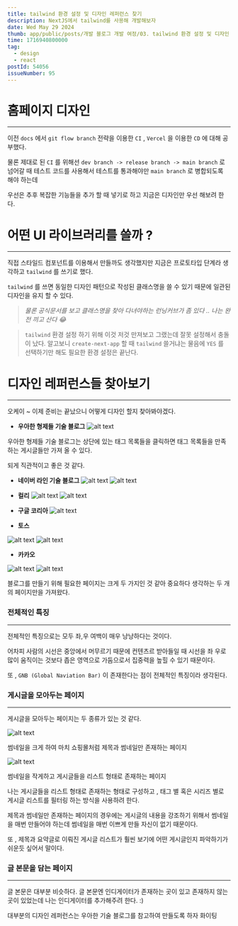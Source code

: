 ```yaml
---
title: tailwind 환경 설정 및 디자인 레퍼런스 찾기
description: NextJS에서 tailwind를 사용해 개발해보자
date: Wed May 29 2024
thumb: app/public/posts/개발 블로그 개발 여정/03. tailwind 환경 설정 및 디자인 레퍼런스 찾기/image.png
time: 1716940800000
tag:
  - design
  - react
postId: 54056
issueNumber: 95
---
```


# 홈페이지 디자인

---

이전 `docs` 에서 `git flow branch` 전략을 이용한 `CI` , `Vercel` 을 이용한 `CD` 에 대해 공부했다.

물론 제대로 된 `CI` 를 위해선 `dev branch -> release branch -> main branch` 로 넘어갈 때 테스트 코드를 사용해서 테스트를 통과해야만 `main branch` 로 병합되도록 해야 하는데

우선은 추후 복잡한 기능들을 추가 할 때 넣기로 하고 지금은 디자인만 우선 해보려 한다.

# 어떤 UI 라이브러리를 쓸까 ?

---

직접 스타일드 컴포넌트를 이용해서 만들까도 생각했지만 지금은 프로토타입 단계라 생각하고 `tailwind` 를 쓰기로 했다.

`tailwind` 를 쓰면 동일한 디자인 패턴으로 작성된 클래스명을 쓸 수 있기 때문에 일관된 디자인을 유지 할 수 있다.

> _물론 공식문서를 보고 클래스명을 찾아 다녀야하는 런닝커브가 좀 있다 .. 나는 완전 끼고 산다 😂_

> `tailwind` 환경 설정 하기 위해 이것 저것 만져보고 그랬는데 잘못 설정해서 충돌이 났다.
> 알고보니 `create-next-app` 할 때 `tailwind` 쓸거냐는 물음에 `YES` 를 선택하기만 해도 필요한 환경 설정은 끝난다.

# 디자인 레퍼런스들 찾아보기

---

오케이 ~ 이제 준비는 끝났으니 어떻게 디자인 할지 찾아봐야겠다.

- **우아한 형제들 기술 블로그**
  ![alt text](image.png)

우아한 형제들 기술 블로그는 상단에 있는 태그 목록들을 클릭하면 태그 목록들을 만족하는 게시글들만 가져 올 수 있다.

되게 직관적이고 좋은 것 같다.

- **네이버 라인 기술 블로그**
  ![alt text](image-1.png)
  ![alt text](image-2.png)

- **컬리**
  ![alt text](image-7.png)
  ![alt text](image-3.png)

- **구글 코리아**
  ![alt text](image-4.png)

- **토스**

![alt text](image-5.png)
![alt text](image-6.png)

- **카카오**

![alt text](image-8.png)
![alt text](image-9.png)

블로그를 만들기 위해 필요한 페이지는 크게 두 가지인 것 같아 중요하다 생각하는 두 개의 페이지만을 가져왔다.

### 전체적인 특징

---

전체적인 특징으로는 모두 좌,우 여백이 매우 낭낭하다는 것이다.

어차피 사람의 시선은 중앙에서 머무르기 때문에 컨텐츠르 받아들일 때 시선을 좌 우로 많이 움직이는 것보다 좁은 영역으로 가둠으로서 집중력을 높힐 수 있기 때문이다.

또 , `GNB (Global Naviation Bar)` 이 존재한다는 점이 전체적인 특징이라 생각된다.

### 게시글을 모아두는 페이지

---

게시글을 모아두는 페이지는 두 종류가 있는 것 같다.

![alt text](image-1.png)

썸네일을 크게 하여 마치 쇼핑몰처럼 제목과 썸네일만 존재하는 페이지

![alt text](image-8.png)

썸네일을 작게하고 게시글들을 리스트 형태로 존재하는 페이지

나는 게시글들을 리스트 형태로 존재하는 형태로 구성하고 , 태그 별 혹은 시리즈 별로 게시글 리스트를 필터링 하는 방식을 사용하려 한다.

제목과 썸네일만 존재하는 페이지의 경우에는 게시글의 내용을 강조하기 위해서 썸네일을 매번 만들어야 하는데 썸네일을 매번 이쁘게 만들 자신이 없기 때문이다.

또 , 제목과 요약글로 이뤄진 게시글 리스트가 훨씬 보기에 어떤 게시글인지 파악하기가 쉬운듯 싶어서 말이다.

### 글 본문을 담는 페이지

---

글 본문은 대부분 비슷하다. 글 본문엔 인디게이터가 존재하는 곳이 있고 존재하지 않는 곳이 있었는데 나는 인디게이터를 추가해주려 한다. :)

대부분의 디자인 레퍼런스는 우아한 기술 블로그를 참고하여 만들도록 하자 화이팅
